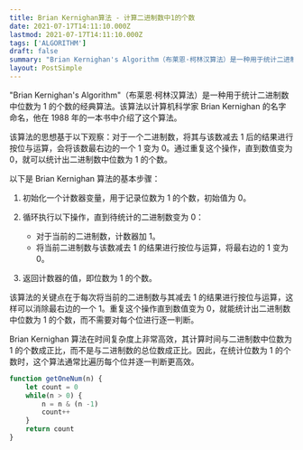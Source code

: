 ```yaml
---
title: Brian Kernighan算法 - 计算二进制数中1的个数
date: 2021-07-17T14:11:10.000Z
lastmod: 2021-07-17T14:11:10.000Z
tags: ['ALGORITHM']
draft: false
summary: "Brian Kernighan's Algorithm（布莱恩·柯林汉算法）是一种用于统计二进制..."
layout: PostSimple
---
```


"Brian Kernighan's Algorithm"（布莱恩·柯林汉算法）是一种用于统计二进制数中位数为 1 的个数的经典算法。该算法以计算机科学家 Brian Kernighan 的名字命名，他在 1988 年的一本书中介绍了这个算法。

该算法的思想基于以下观察：对于一个二进制数，将其与该数减去 1 后的结果进行按位与运算，会将该数最右边的一个 1 变为 0。通过重复这个操作，直到数值变为 0，就可以统计出二进制数中位数为 1 的个数。

以下是 Brian Kernighan 算法的基本步骤：

1. 初始化一个计数器变量，用于记录位数为 1 的个数，初始值为 0。
2. 循环执行以下操作，直到待统计的二进制数变为 0：
   - 对于当前的二进制数，计数器加 1。
   - 将当前二进制数与该数减去 1 的结果进行按位与运算，将最右边的 1 变为 0。

3. 返回计数器的值，即位数为 1 的个数。

该算法的关键点在于每次将当前的二进制数与其减去 1 的结果进行按位与运算，这样可以消除最右边的一个 1。重复这个操作直到数值变为 0，就能统计出二进制数中位数为 1 的个数，而不需要对每个位进行逐一判断。

Brian Kernighan 算法在时间复杂度上非常高效，其计算时间与二进制数中位数为 1 的个数成正比，而不是与二进制数的总位数成正比。因此，在统计位数为 1 的个数时，这个算法通常比遍历每个位并逐一判断更高效。

```js
function getOneNum(n) {
    let count = 0
    while(n > 0) {
        n = n & (n -1)
        count++
    }
    return count
}
```